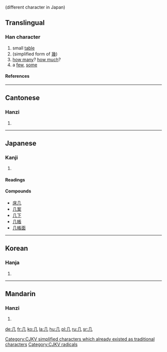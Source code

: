 {{see|幾}} (different character in Japan)

==Translingual==
{{stroke order|type=animate}}
===Han character===
{{Han char|rad=几|as=00|sn=2|four=7721<sub>0</sub>|canj=竹弓 (HN)}}
# small [[table]]
# (simplified form of [[幾]]) 
# [[how many]]? [[how much]]?
# a [[few]], [[some]]
====References====
{{Han ref|kx=0133.570|dkj=01737|dj=0299.080|hdz=10275.190|uh=51E0|ud=20960|bh=A44C|bd=42060}}
----

==Cantonese==
===Hanzi===
{{yue-hanzi|jyut=|y=gei1}}
# {{defn|Cantonese}}
----
==Japanese==
===Kanji===
{{ja-kanji|grade=|rs=几00}}
# {{defn|Japanese}}
====Readings====
{{ja-readings|on=[[き]] ([[ki]])|kun=[[つくえ]] ([[tsukue]])}}
====Compounds====
*[[床几]]
*[[几案]]
*[[几下]]
*[[几帳]]
*[[几帳面]]
----
==Korean==
===Hanja===
{{ko-hanja|hangeul=궤|rv=gwe|mr=kwe}}
# {{defn|Korean}}


[[Category:CJKV simplified characters which already existed as traditional characters]]




[[Category:CJKV radicals]]
----
==Mandarin==
===Hanzi===
{{cmn-hanzi|tra=幾|pin=[[jī]] (ji1); [[jǐ]] (ji3)|wg=chi<sup>1</sup>}}
# {{defn|Mandarin}}

[[de:几]]
[[fr:几]]
[[ko:几]]
[[la:几]]
[[hu:几]]
[[pl:几]]
[[ru:几]]
[[sr:几]]